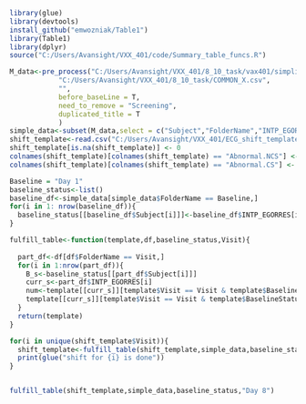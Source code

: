 ```r
library(glue)
library(devtools)
install_github("emwozniak/Table1")
library(Table1)
library(dplyr)
source("C:/Users/Avansight/VXX_401/code/Summary_table_funcs.R")
```

```r
M_data<-pre_process("C:/Users/Avansight/VXX_401/8_10_task/vax401/simplified/GL_EG.simplified.csv",
            "C:/Users/Avansight/VXX_401/8_10_task/COMMON_X.csv",
            "",
            before_baseLine = T,
            need_to_remove = "Screening",
            duplicated_title = T
            )
simple_data<-subset(M_data,select = c("Subject","FolderName","INTP_EGORRES"))
shift_template<-read.csv("C:/Users/Avansight/VXX_401/ECG_shift_template.csv")
shift_template[is.na(shift_template)] <- 0
colnames(shift_template)[colnames(shift_template) == "Abnormal.NCS"] <- "Abnormal NCS"
colnames(shift_template)[colnames(shift_template) == "Abnormal.CS"] <- "Abnormal CS"

```

```r
Baseline = "Day 1"
baseline_status<-list()
baseline_df<-simple_data[simple_data$FolderName == Baseline,]
for(i in 1: nrow(baseline_df)){
  baseline_status[[baseline_df$Subject[i]]]<-baseline_df$INTP_EGORRES[i]
}
```

```r
fulfill_table<-function(template,df,baseline_status,Visit){
  
  part_df<-df[df$FolderName == Visit,]
  for(i in 1:nrow(part_df)){
    B_s<-baseline_status[[part_df$Subject[i]]]
    curr_s<-part_df$INTP_EGORRES[i]
    num<-template[[curr_s]][template$Visit == Visit & template$BaselineStatus == B_s] 
    template[[curr_s]][template$Visit == Visit & template$BaselineStatus == B_s] = num + 1
  }
  return(template)
}

for(i in unique(shift_template$Visit)){
  shift_template<-fulfill_table(shift_template,simple_data,baseline_status,i)
  print(glue("shift for {i} is done"))
}


fulfill_table(shift_template,simple_data,baseline_status,"Day 8")
```